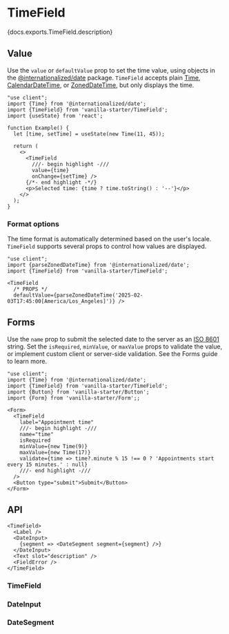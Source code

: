 


# TimeField

<PageDescription>{docs.exports.TimeField.description}</PageDescription>

<ExampleSwitcher>
  <VisualExample
    component={VanillaTimeField}
    docs={vanillaDocs.exports.TimeField}
    links={vanillaDocs.links}
    props={['label', 'granularity', 'isDisabled']}
    initialProps={{label: 'Time'}}
    type="vanilla"
    files={["starters/docs/src/TimeField.tsx", "starters/docs/src/TimeField.css"]} />
  <VisualExample
    component={TailwindTimeField}
    docs={vanillaDocs.exports.TimeField}
    links={vanillaDocs.links}
    props={['label', 'granularity', 'isDisabled']}
    initialProps={{label: 'Time'}}
    type="tailwind"
    files={["starters/tailwind/src/TimeField.tsx", "starters/tailwind/src/index.css"]} />
</ExampleSwitcher>

## Value

Use the `value` or `defaultValue` prop to set the time value, using objects in the [@internationalized/date](../internationalized/date/index.html) package. `TimeField` accepts plain [Time](../internationalized/date/Time.html), [CalendarDateTime](../internationalized/date/CalendarDateTime.html), or [ZonedDateTime](../internationalized/date/ZonedDateTime.html), but only displays the time.

```tsx render
"use client";
import {Time} from '@internationalized/date';
import {TimeField} from 'vanilla-starter/TimeField';
import {useState} from 'react';

function Example() {
  let [time, setTime] = useState(new Time(11, 45));
  
  return (
    <>
      <TimeField
        ///- begin highlight -///
        value={time}
        onChange={setTime} />
      {/*- end highlight -*/}
      <p>Selected time: {time ? time.toString() : '--'}</p>
    </>
  );
}
```

### Format options

The time format is automatically determined based on the user's locale. `TimeField` supports several props to control how values are displayed.

```tsx render docs={docs.exports.TimeField} links={docs.links} props={['granularity', 'hourCycle', 'hideTimeZone', 'shouldForceLeadingZeros']} initialProps={{label: 'Time'}}
"use client";
import {parseZonedDateTime} from '@internationalized/date';
import {TimeField} from 'vanilla-starter/TimeField';

<TimeField
  /* PROPS */
  defaultValue={parseZonedDateTime('2025-02-03T17:45:00[America/Los_Angeles]')} />
```

## Forms

Use the `name` prop to submit the selected date to the server as an [ISO 8601](https://en.wikipedia.org/wiki/ISO_8601) string. Set the `isRequired`, `minValue`, or `maxValue` props to validate the value, or implement custom client or server-side validation. See the Forms guide to learn more.

```tsx render
"use client";
import {Time} from '@internationalized/date';
import {TimeField} from 'vanilla-starter/TimeField';
import {Button} from 'vanilla-starter/Button';
import {Form} from 'vanilla-starter/Form';;

<Form>
  <TimeField
    label="Appointment time"
    ///- begin highlight -///
    name="time"
    isRequired
    minValue={new Time(9)}
    maxValue={new Time(17)}
    validate={time => time?.minute % 15 !== 0 ? 'Appointments start every 15 minutes.' : null}
    ///- end highlight -///
  />
  <Button type="submit">Submit</Button>
</Form>
```

## API

<Anatomy />

```tsx links={{TimeField: '#timefield', DateInput: '#dateinput', DateSegment: '#datesegment'}}
<TimeField>
  <Label />
  <DateInput>
    {segment => <DateSegment segment={segment} />}
  </DateInput>
  <Text slot="description" />
  <FieldError />
</TimeField>
```

### TimeField

<PropTable component={docs.exports.TimeField} links={docs.links} showDescription />

### DateInput

<PropTable component={docs.exports.DateInput} links={docs.links} showDescription />

### DateSegment

<PropTable component={docs.exports.DateSegment} links={docs.links} showDescription />
